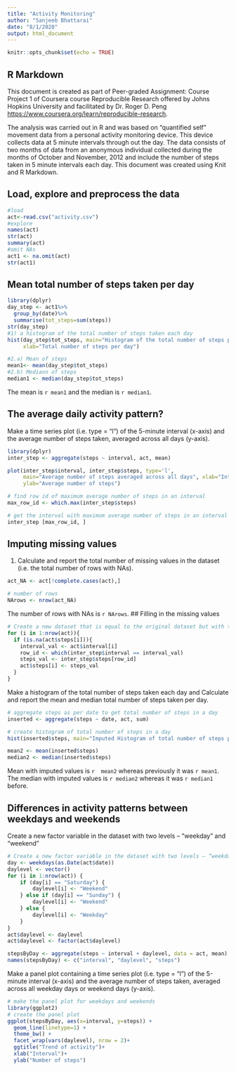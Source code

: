 ---
title: "Activity Monitoring"
author: "Sanjeeb Bhattarai"
date: "8/1/2020"
output: html_document
---

```{r setup, include=FALSE}
knitr::opts_chunk$set(echo = TRUE)
```

## R Markdown

This document is created as part of Peer-graded Assignment: Course Project 1  of Coursera course Reproducible Research offered by Johns Hopkins University and facilitated by Dr. Roger D. Peng <https://www.coursera.org/learn/reproducible-research>.

The analysis was carried out in R and was based on "quantified self" movement data from a personal activity monitoring device. This device collects data at 5 minute intervals through out the day. The data consists of two months of data from an anonymous individual collected during the months of October and November, 2012 and include the number of steps taken in 5 minute intervals each day.
This document was created using Knit and R Markdown.

## Load, explore and preprocess the data
```{r, echo=TRUE}
#load
act<-read.csv("activity.csv")
#explore
names(act)
str(act)
summary(act)
#omit NAs
act1 <- na.omit(act)
str(act1)
```
## Mean total number of steps taken per day
```{r, echo=TRUE}
library(dplyr)
day_step <- act1%>%
  group_by(date)%>%
  summarise(tot_steps=sum(steps))
str(day_step)            
#1) a histogram of the total number of steps taken each day
hist(day_step$tot_steps, main="Histogram of the total number of steps per day",
     xlab="Total number of steps per day")

#2.a) Mean of steps
mean1<- mean(day_step$tot_steps)
#2.b) Mediann of steps
median1 <- median(day_step$tot_steps)
```
The mean is `r mean1` and the median is `r median1`.

## The average daily activity pattern?
Make a time series plot (i.e. type = “l”) of the 5-minute interval (x-axis) and the average number of steps taken, averaged across all days (y-axis).
```{r, echo=TRUE}
library(dplyr)
inter_step <- aggregate(steps ~ interval, act, mean)

plot(inter_step$interval, inter_step$steps, type='l', 
     main="Average number of steps averaged across all days", xlab="Interval", 
     ylab="Average number of steps")

# find row id of maximum average number of steps in an interval
max_row_id <- which.max(inter_step$steps)

# get the interval with maximum average number of steps in an interval
inter_step [max_row_id, ]
```
## Imputing missing values
1. Calculate and report the total number of missing values in the dataset (i.e. the total number of rows with NAs).
```{r, echo=TRUE}
act_NA <- act[!complete.cases(act),]

# number of rows
NArows <- nrow(act_NA)
```
The number of rows with NAs is `r NArows`.
## Filling in the missing values
```{r, echo=TRUE}
# Create a new dataset that is equal to the original dataset but with the missing data filled in.
for (i in 1:nrow(act)){
  if (is.na(act$steps[i])){
    interval_val <- act$interval[i]
    row_id <- which(inter_step$interval == interval_val)
    steps_val <- inter_step$steps[row_id]
    act$steps[i] <- steps_val
  }
}
```
Make a histogram of the total number of steps taken each day and Calculate and report the mean and median total number of steps taken per day.
```{r}
# aggregate steps as per date to get total number of steps in a day
inserted <- aggregate(steps ~ date, act, sum)

# create histogram of total number of steps in a day
hist(inserted$steps, main="Imputed Histogram of total number of steps per day", xlab="Total number of steps in a day")
```
```{r}
mean2 <- mean(inserted$steps)
median2 <- median(inserted$steps)
```
Mean with imputed values is `r  mean2` whereas previously it was `r mean1`. The median with imputed values is `r median2` whereas it was `r median1` before.

## Differences in activity patterns between weekdays and weekends
Create a new factor variable in the dataset with two levels – “weekday” and “weekend”
```{r}
# Create a new factor variable in the dataset with two levels – “weekday” and “weekend” indicating whether a given date is a weekday or weekend day.
day <- weekdays(as.Date(act$date))
daylevel <- vector()
for (i in 1:nrow(act)) {
    if (day[i] == "Saturday") {
        daylevel[i] <- "Weekend"
    } else if (day[i] == "Sunday") {
        daylevel[i] <- "Weekend"
    } else {
        daylevel[i] <- "Weekday"
    }
}
act$daylevel <- daylevel
act$daylevel <- factor(act$daylevel)

stepsByDay <- aggregate(steps ~ interval + daylevel, data = act, mean)
names(stepsByDay) <- c("interval", "daylevel", "steps")
```
Make a panel plot containing a time series plot (i.e. type = “l”) of the 5-minute interval (x-axis) and the average number of steps taken, averaged across all weekday days or weekend days (y-axis).
```{r}
# make the panel plot for weekdays and weekends
library(ggplot2)
# create the panel plot
ggplot(stepsByDay, aes(x=interval, y=steps)) +
  geom_line(linetype=1) +
  theme_bw() +
  facet_wrap(vars(daylevel), nrow = 2)+
  ggtitle("Trend of activity")+
  xlab("Interval")+
  ylab("Number of steps")
```
